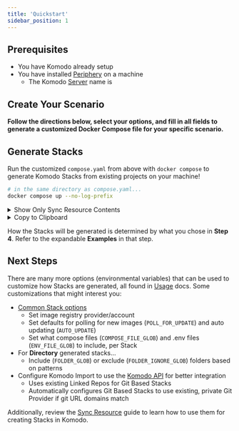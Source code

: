 ```yaml
---
title: 'Quickstart'
sidebar_position: 1
---
```



## Prerequisites

* You have Komodo already setup
* You have installed [Periphery](https://komo.do/docs/connect-servers) on a machine
  * The Komodo [Server](https://komo.do/docs/resources#server) name is <ServerName readOnly stylePreset='inline'/>

## Create Your Scenario

**Follow the directions below, select your options, and fill in all fields to generate a customized Docker Compose file for your specific scenario.**

<QuickstartCompose/>

## Generate Stacks

Run the customized `compose.yaml` from above with `docker compose` to generate Komodo Stacks from existing projects on your machine!

```bash
# in the same directory as compose.yaml...
docker compose up --no-log-prefix
```

<details>

<summary>Show Only Sync Resource Contents</summary>

**Console** output too long? Run Komodo Import again with this command to output only the [Sync Resource](../usage/resourceSync) content:

```bash
docker compose up --no-log-prefix | grep -Pzo '(?s)✂️\n\K(.+)(?=\n✂)' && echo
```

</details>

<details>

<summary>Copy to Clipboard</summary>

**Console** output too long to copy? Run Komodo Import again with this command to copy the [Sync Resource](../usage/resourceSync) content directly to clipboard with `xclip`:

```bash
docker compose up --no-log-prefix | grep -Pzo '(?s)✂️\n\K(.+)(?=\n✂)' | xclip -selection c
```

</details>

How the Stacks will be generated is determined by what you chose in **Step 4**. Refer to the expandable **Examples** in that step.

## Next Steps

There are many more options (environmental variables) that can be used to customize how Stacks are generated, all found in [Usage](../usage/overview#stacks) docs. Some customizations that might interest you:

* [Common Stack options](../usage/overview#stack-configuration)
  * Set image registry provider/account
  * Set defaults for polling for new images (`POLL_FOR_UPDATE`) and auto updating (`AUTO_UPDATE`)
  * Set what compose files (`COMPOSE_FILE_GLOB`) and .env files (`ENV_FILE_GLOB`) to include, per Stack
* For **Directory** generated stacks...
  * Include (`FOLDER_GLOB`) or exclude (`FOLDER_IGNORE_GLOB`) folders based on patterns
* Configure Komodo Import to use the [Komodo API](../usage/overview#komodo-api) for better integration
  * Uses existing Linked Repos for Git Based Stacks
  * Automatically configures Git Based Stacks to use existing, private Git Provider if git URL domains match

Additionally, review the [Sync Resource](../usage/resourceSync) guide to learn how to use them for creating Stacks in Komodo.